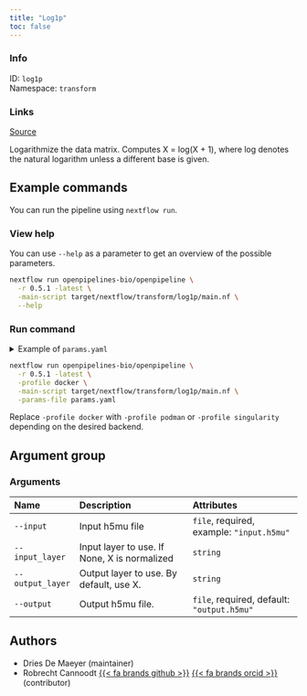 ```yaml
---
title: "Log1p"
toc: false
---
```


::: {.column-margin}

### Info

ID: `log1p`  
Namespace: `transform`

### Links
[Source](https://github.com/openpipelines-bio/openpipeline/blob/main/src/transform/log1p){.btn-action .btn-sm .btn-info .btn role="button"}

:::

Logarithmize the data matrix. Computes X = log(X + 1), where log denotes the natural logarithm unless a different base is given.


## Example commands

You can run the pipeline using `nextflow run`.

### View help

You can use `--help` as a parameter to get an overview of the possible parameters.

```bash
nextflow run openpipelines-bio/openpipeline \
  -r 0.5.1 -latest \
  -main-script target/nextflow/transform/log1p/main.nf \
  --help
```

### Run command

<details>
<summary>Example of `params.yaml`</summary>
```yaml
# Arguments
input: # please fill in - example: "input.h5mu"
modality: "rna"
# input_layer: "foo"
# output_layer: "foo"
# output: "$id.$key.output.h5mu"
# base: 2

# Nextflow input-output arguments
publish_dir: # please fill in - example: "output/"
# param_list: "my_params.yaml"
```
</details>

```bash
nextflow run openpipelines-bio/openpipeline \
  -r 0.5.1 -latest \
  -profile docker \
  -main-script target/nextflow/transform/log1p/main.nf \
  -params-file params.yaml
```

:::{.callout-note}
Replace `-profile docker` with `-profile podman` or `-profile singularity` depending on the desired backend.
:::

## Argument group

### Arguments

|Name             |Description                                  |Attributes                                 |
|:----------------|:--------------------------------------------|:------------------------------------------|
|`--input`        |Input h5mu file                              |`file`, required, example: `"input.h5mu"`  |
|`--input_layer`  |Input layer to use. If None, X is normalized |`string`                                   |
|`--output_layer` |Output layer to use. By default, use X.      |`string`                                   |
|`--output`       |Output h5mu file.                            |`file`, required, default: `"output.h5mu"` |

## Authors

  * Dries De Maeyer (maintainer)
  * Robrecht Cannoodt [{{< fa brands github >}}](https://github.com/rcannood) [{{< fa brands orcid >}}](https://orcid.org/0000-0003-3641-729X) (contributor)
